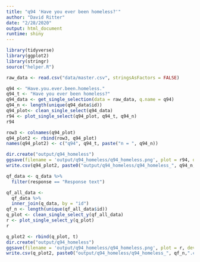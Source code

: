 ```yaml
---
title: "q94 'Have you ever been homeless?'"
author: "David Ritter"
date: "2/28/2020"
output: html_document
runtime: shiny
---
```


```r
library(tidyverse)
library(ggplot2)
library(stringr)
source("helper.R")
```

```r
raw_data <- read.csv("data/master.csv", stringsAsFactors = FALSE)
```

```r
q94 <- "Have.you.ever.been.homeless."
q94_t <- "Have you ever been homeless?"
q94_data <- get_single_selection(data = raw_data, q.name = q94)
q94_n <- length(unique(q94_data$id))
q94_plot<- clean_single_select(q94_data)
r94 <- plot_single_select(q94_plot, q94_t, q94_n)
r94
```

```r
row3 <- colnames(q94_plot)
q94_plot2 <- rbind(row3, q94_plot)
names(q94_plot2) <- c("q94", q94_t, paste("n = ", q94_n))
```

```r
dir.create("output/q94_homeless")
ggsave(filename = 'output/q94_homeless/q94_homeless.png', plot = r94, device = 'png')
write.csv(q94_plot2, paste0("output/q94_homeless/q94_homeless_", q94_n,".csv"), row.names=F)
```







```r
qf_data <- q_data %>%
  filter(response == "Response text")
```

```r
qf_all_data <- 
  qf_data %>%
  inner_join(q_data, by = "id")
qf_n <- length(unique(qf_all_data$id))
q_plot <- clean_single_select_y(qf_all_data)
r <- plot_single_select_y(q_plot)
r
```

```r
q_plot2 <- rbind(q_plot, t)
dir.create("output/q94_homeless")
ggsave(filename = 'output/q94_homeless/q94_homeless.png', plot = r, device = 'png')
write.csv(q_plot2, paste0("output/q94_homeless/q94_homeless_", qf_n,".csv"), row.names=F)
```